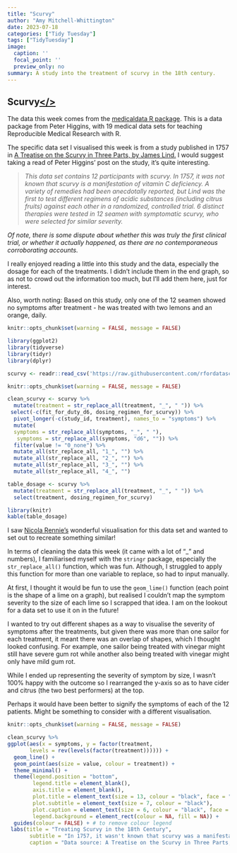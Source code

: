 ```yaml
---
title: "Scurvy" 
author: "Amy Mitchell-Whittington"
date: 2023-07-18
categories: ["Tidy Tuesday"]
tags: ["TidyTuesday"]
image:
  caption: ''
  focal_point: ''
  preview_only: no
summary: A study into the treatment of scurvy in the 18th century.
---
```


## Scurvy[</>](https://github.com/amymitchell-whittington/TidyTuesday/blob/main/2023/19-07-2023-gptdetectors/19-07-2023-gptdetectors.Rmd)  

The data this week comes from the [medicaldata R package](https://higgi13425.github.io/medicaldata/). This is a data package from Peter Higgins, with 19 medical data sets for teaching Reproducible Medical Research with R.

The specific data set I visualised this week is from a study published in 1757 in [A Treatise on the Scurvy in Three Parts, by James Lind.](https://htmlpreview.github.io/?https://github.com/higgi13425/medicaldata/blob/master/man/description_docs/scurvy_desc.html) I would suggest taking a read of Peter Higgins' post on the study, it's quite interesting.

> *This data set contains 12 participants with scurvy. In 1757, it was not known that scurvy is a manifestation of vitamin C deficiency. 
> A variety of remedies had been anecdotally reported, but Lind was the first to test different regimens of acidic substances (including citrus fruits) against each other in a randomized, controlled trial. 
> 6 distinct therapies were tested in 12 seamen with symptomatic scurvy, who were selected for similar severity.*

*Of note, there is some dispute about whether this was truly the first clinical trial, or whether it actually happened, as there are no contemporaneous corroborating accounts.*

I really enjoyed reading a little into this study and the data, especially the dosage for each of the treatments. I didn't include them in the end graph, so as not to crowd out the information too much, but I'll add them here, just for interest. 

Also, worth noting: Based on this study, only one of the 12 seamen showed no symptoms after treatment - he was treated with two lemons and an orange, daily.

```r
knitr::opts_chunk$set(warning = FALSE, message = FALSE) 

library(ggplot2)
library(tidyverse)
library(tidyr)
library(dplyr)

scurvy <- readr::read_csv('https://raw.githubusercontent.com/rfordatascience/tidytuesday/master/data/2023/2023-07-25/scurvy.csv')

```

```r
knitr::opts_chunk$set(warning = FALSE, message = FALSE) 

clean_scurvy <- scurvy %>%
  mutate(treatment = str_replace_all(treatment, "_", " ")) %>%
 select(-c(fit_for_duty_d6, dosing_regimen_for_scurvy)) %>% 
  pivot_longer(-c(study_id, treatment), names_to = "symptoms") %>%
  mutate(
  symptoms = str_replace_all(symptoms, "_", " "),
   symptoms = str_replace_all(symptoms, "d6", "")) %>%
  filter(value != "0_none") %>%
  mutate_all(str_replace_all, "1_", "") %>%
  mutate_all(str_replace_all, "2_", "") %>%
  mutate_all(str_replace_all, "3_", "") %>%
  mutate_all(str_replace_all, "4_", "") 

table_dosage <- scurvy %>%
  mutate(treatment = str_replace_all(treatment, "_", " ")) %>%
  select(treatment, dosing_regimen_for_scurvy)

```

```r
library(knitr)
kable(table_dosage)
```

I saw [Nicola Rennie's](https://fosstodon.org/@nrennie) wonderful visualisation for this data set and wanted to set out to recreate something similar!

In terms of cleaning the data this week (it came with a lot of "_" and numbers), I familiarised myself with the ```stringr``` package, especially the ```str_replace_all()``` function, which was fun. Although, I struggled to apply this function for more than one variable to replace, so had to input manually.

At first, I thought it would be fun to use the ```geom_lime()``` function (each point is the shape of a lime on a graph), but realised I couldn't map the symptom severity to the size of each lime so I scrapped that idea. I am on the lookout for a data set to use it on in the future!

I wanted to try out different shapes as a way to visualise the severity of symptoms after the treatments, but given there was more than one sailor for each treatment, it meant there was an overlap of shapes, which I thought looked confusing. For example, one sailor being treated with vinegar might still have severe gum rot while another also being treated with vinegar might only have mild gum rot. 

While I ended up representing the severity of symptom by size, I wasn't 100% happy with the outcome so I rearranged the y-axis so as to have cider and citrus (the two best performers) at the top.

Perhaps it would have been better to signify the symptoms of each of the 12 patients. Might be something to consider with a different visualisation.

```r
knitr::opts_chunk$set(warning = FALSE, message = FALSE)

clean_scurvy %>%
ggplot(aes(x = symptoms, y = factor(treatment, 
       levels = rev(levels(factor(treatment)))))) +
  geom_line() +
  geom_point(aes(size = value, colour = treatment)) +
  theme_minimal() +
  theme(legend.position = "bottom",
        legend.title = element_blank(),
        axis.title = element_blank(),
        plot.title = element_text(size = 13, colour = "black", face = "bold"),
        plot.subtitle = element_text(size = 7, colour = "black"),
        plot.caption = element_text(size = 6, colour = "black", face = "italic"),
        legend.background = element_rect(colour = NA, fill = NA)) +
  guides(colour = FALSE) + # to remove colour legend 
 labs(title = "Treating Scurvy in the 18th Century",
       subtitle = "In 1757, it wasn't known that scurvy was a manifestation of vitamin C deficiency. A variety of remedies had been\nanecdotally reported, but HMS Salisbury surgeon James Lind was reportedly the first to test different treatments\nagainst each other in a randomized, controlled trial. This chart shows the outcomes of six treatments\non 12 seamen with symptomatic scurvy, who were each selected for similar severity.",
       caption = "Data source: A Treatise on the Scurvy in Three Parts, by James Lind.")

```
